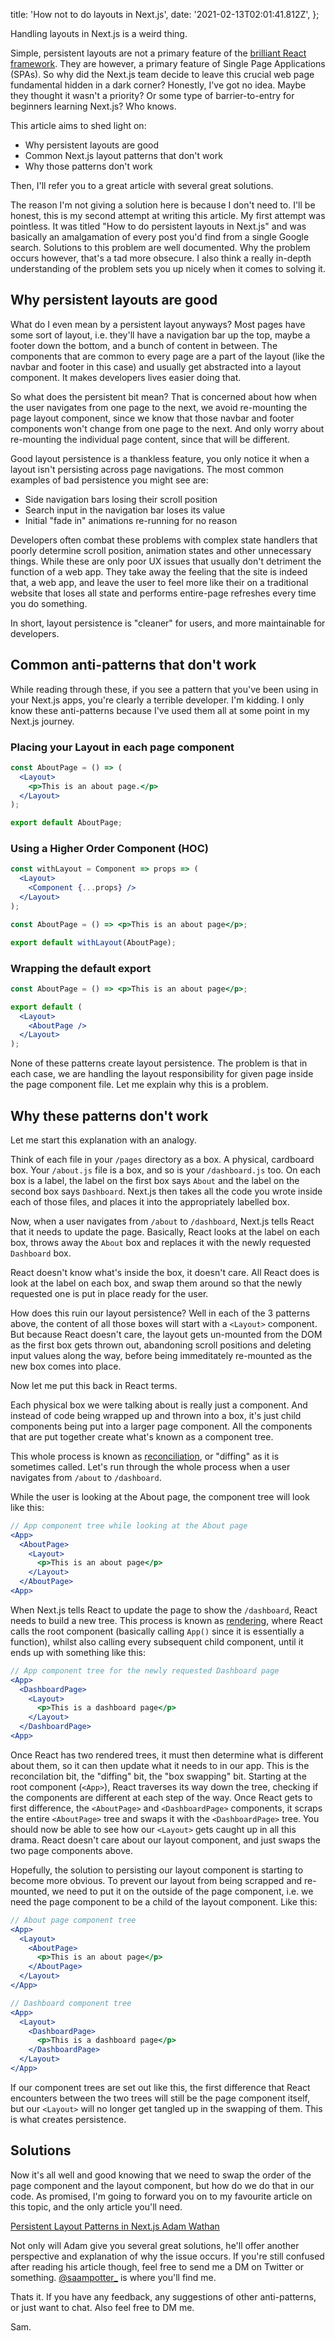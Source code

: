 
  title: 'How not to do layouts in Next.js',
  date: '2021-02-13T02:01:41.812Z',
};

Handling layouts in Next.js is a weird thing.

Simple, persistent layouts are not a primary feature of the [brilliant React framework](https://nextjs.org/).
They are however, a primary feature of Single Page Applications (SPAs).
So why did the Next.js team decide to leave this crucial web page fundamental hidden in a dark corner?
Honestly, I've got no idea. Maybe they thought it wasn't a priority? Or some type of barrier-to-entry for beginners learning Next.js? Who knows.

This article aims to shed light on:

- Why persistent layouts are good
- Common Next.js layout patterns that don't work
- Why those patterns don't work

Then, I'll refer you to a great article with several great solutions.

The reason I'm not giving a solution here is because I don't need to. I'll be honest, this is my second attempt at writing this article.
My first attempt was pointless. It was titled "How to do persistent layouts in Next.js" and was basically an amalgamation of every post you'd find from a single Google search.
Solutions to this problem are well documented. Why the problem occurs however, that's a tad more obsecure.
I also think a really in-depth understanding of the problem sets you up nicely when it comes
to solving it.

## Why persistent layouts are good

What do I even mean by a persistent layout anyways? Most pages have some sort of layout, i.e. they'll have
a navigation bar up the top, maybe a footer down the bottom, and a bunch of content in between.
The components that are common to every page are a part of the layout (like the navbar and footer in this case) and usually get abstracted into
a layout component. It makes developers lives easier doing that.

So what does the persistent bit mean? That is concerned about how when the user navigates from one page to the next,
we avoid re-mounting the page layout component, since we know that those navbar and footer components
won't change from one page to the next. And only worry about re-mounting the individual page content, since that will be different.

Good layout persistence is a thankless feature, you only notice it when a layout isn't persisting across page navigations.
The most common examples of bad persistence you might see are:

- Side navigation bars losing their scroll position
- Search input in the navigation bar loses its value
- Initial "fade in" animations re-running for no reason

Developers often combat these problems with complex state handlers that poorly determine scroll position, animation states
and other unnecessary things. While these are only poor UX issues that usually don't detriment the function of a web app.
They take away the feeling that the site is indeed that, a web app, and leave the user to feel more like their on a traditional website
that loses all state and performs entire-page refreshes every time you do something.

In short, layout persistence is "cleaner" for users, and more maintainable for developers.

## Common anti-patterns that don't work

While reading through these, if you see a pattern that you've been using in your Next.js apps, you're clearly a terrible developer.
I'm kidding. I only know these anti-patterns because I've used them all at some point in my Next.js journey.

### Placing your Layout in each page component

```jsx
const AboutPage = () => (
  <Layout>
    <p>This is an about page.</p>
  </Layout>
);

export default AboutPage;
```

### Using a Higher Order Component (HOC)

```jsx
const withLayout = Component => props => (
  <Layout>
    <Component {...props} />
  </Layout>
);

const AboutPage = () => <p>This is an about page</p>;

export default withLayout(AboutPage);
```

### Wrapping the default export

```jsx
const AboutPage = () => <p>This is an about page</p>;

export default (
  <Layout>
    <AboutPage />
  </Layout>
);
```

None of these patterns create layout persistence.
The problem is that in each case, we are handling the layout responsibility for given page
inside the page component file. Let me explain why this is a problem.

## Why these patterns don't work

Let me start this explanation with an analogy.

Think of each file in your `/pages` directory as a box. A physical, cardboard box.
Your `/about.js` file is a box, and so is your `/dashboard.js` too.
On each box is a label, the label on the first box says `About` and the label on
the second box says `Dashboard`. Next.js then takes all the code you wrote inside each
of those files, and places it into the appropriately labelled box.

Now, when a user navigates from `/about` to `/dashboard`, Next.js tells React that
it needs to update the page. Basically, React looks at the label on each box,
throws away the `About` box and replaces it with the newly requested `Dashboard` box.

React doesn't know what's inside the box, it doesn't care. All React does is look at
the label on each box, and swap them around so that the newly requested one is put in
place ready for the user.

How does this ruin our layout persistence? Well in each of the 3 patterns above, the content
of all those boxes will start with a `<Layout>` component. But because React doesn't care,
the layout gets un-mounted from the DOM as the first box gets thrown out, abandoning scroll positions
and deleting input values along the way, before being immeditately
re-mounted as the new box comes into place.

Now let me put this back in React terms.

Each physical box we were talking about is really just a component. And instead of code being wrapped up and thrown into
a box, it's just child components being put into a larger page component.
All the components that are put together create what's known as a component tree.

This whole process is known as [reconciliation](https://reactjs.org/docs/reconciliation.html), or "diffing" as it is sometimes called.
Let's run through the whole process when a user navigates from `/about` to `/dashboard`.

While the user is looking at the About page, the component tree will look like this:

```jsx
// App component tree while looking at the About page
<App>
  <AboutPage>
    <Layout>
      <p>This is an about page</p>
    </Layout>
  </AboutPage>
<App>
```

When Next.js tells React to update the page to show the `/dashboard`, React needs to build a new tree.
This process is known as [rendering](https://reactjs.org/docs/rendering-elements.html), where React calls the root component (basically calling `App()` since it is essentially a function),
whilst also calling every subsequent child component, until it ends up with something like this:

```jsx
// App component tree for the newly requested Dashboard page
<App>
  <DashboardPage>
    <Layout>
      <p>This is a dashboard page</p>
    </Layout>
  </DashboardPage>
<App>
```

Once React has two rendered trees, it must then determine what is different about them,
so it can then update what it needs to in our app. This is the reconcilation bit, the "diffing" bit,
the "box swapping" bit. Starting at the root component (`<App>`), React traverses its way down
the tree, checking if the components are different at each step of the way.
Once React gets to first difference, the `<AboutPage>` and `<DashboardPage>` components,
it scraps the entire `<AboutPage>` tree and swaps it with the `<DashboardPage>` tree.
You should now be able to see how our `<Layout>` gets caught up in all this drama. React doesn't
care about our layout component, and just swaps the two page components above.

Hopefully, the solution to persisting our layout component is starting to become more obvious.
To prevent our layout from being scrapped and re-mounted, we need to put it on the outside of
the page component, i.e. we need the page component to be a child of the layout component. Like this:

```jsx
// About page component tree
<App>
  <Layout>
    <AboutPage>
      <p>This is an about page</p>
    </AboutPage>
  </Layout>
</App>

// Dashboard component tree
<App>
  <Layout>
    <DashboardPage>
      <p>This is a dashboard page</p>
    </DashboardPage>
  </Layout>
</App>
```

If our component trees are set out like this, the first difference that React encounters between
the two trees will still be the page component itself, but our `<Layout>` will no longer get
tangled up in the swapping of them. This is what creates persistence.

## Solutions

Now it's all well and good knowing that we need to swap the order of the page component and the
layout component, but how do we do that in our code. As promised, I'm going to forward you on
to my favourite article on this topic, and the only article you'll need.

[Persistent Layout Patterns in Next.js Adam Wathan](https://adamwathan.me/2019/10/17/persistent-layout-patterns-in-nextjs/)

Not only will Adam give you several great solutions, he'll offer another perspective and explanation
of why the issue occurs. If you're still confused after reading his article though, feel free to send me a DM on Twitter
or something. [@saampotter\_](https://twitter.com/saampotter_) is where you'll find me.

Thats it. If you have any feedback, any suggestions of other anti-patterns, or just want to chat. Also feel free to DM me.

Sam.

